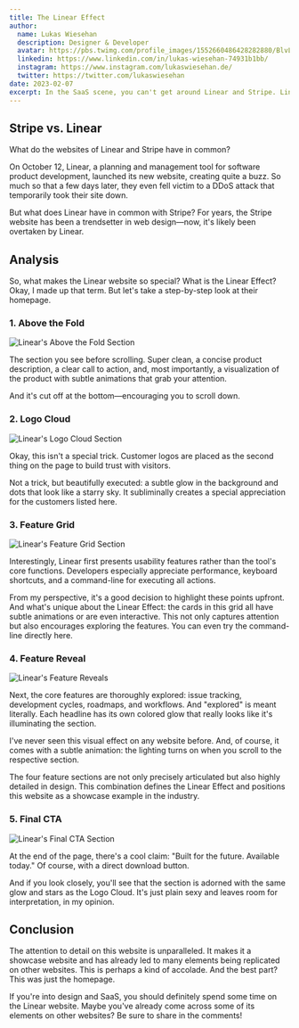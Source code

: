 ```yaml
---
title: The Linear Effect
author:
  name: Lukas Wiesehan
  description: Designer & Developer
  avatar: https://pbs.twimg.com/profile_images/1552660486428282880/BlvLtgJe_400x400.jpg
  linkedin: https://www.linkedin.com/in/lukas-wiesehan-74931b1bb/
  instagram: https://www.instagram.com/lukaswiesehan.de/
  twitter: https://twitter.com/lukaswiesehan
date: 2023-02-07
excerpt: In the SaaS scene, you can't get around Linear and Stripe. Linear has replaced Stripe as the pioneering website. But what makes the Linear website so great? Let's take a look at the homepage step by step.
---
```


## Stripe vs. Linear

What do the websites of Linear and Stripe have in common?

On October 12, Linear, a planning and management tool for software product development, launched its new website, creating quite a buzz. So much so that a few days later, they even fell victim to a DDoS attack that temporarily took their site down.

But what does Linear have in common with Stripe? For years, the Stripe website has been a trendsetter in web design—now, it's likely been overtaken by Linear.

## Analysis

So, what makes the Linear website so special? What is the Linear Effect? Okay, I made up that term. But let's take a step-by-step look at their homepage.

### 1. Above the Fold

<Image src="/images/blog/linear-effect/above-the-fold.png" alt="Linear's Above the Fold Section" width={1200} height={1022} />

The section you see before scrolling. Super clean, a concise product description, a clear call to action, and, most importantly, a visualization of the product with subtle animations that grab your attention.

And it's cut off at the bottom—encouraging you to scroll down.

### 2. Logo Cloud

<Image src="/images/blog/linear-effect/logo-cloud.png" alt="Linear's Logo Cloud Section" width={1200} height={610} />

Okay, this isn't a special trick. Customer logos are placed as the second thing on the page to build trust with visitors.

Not a trick, but beautifully executed: a subtle glow in the background and dots that look like a starry sky. It subliminally creates a special appreciation for the customers listed here.

### 3. Feature Grid

<Image src="/images/blog/linear-effect/feature-grid.png" alt="Linear's Feature Grid Section" width={1200} height={1021} />

Interestingly, Linear first presents usability features rather than the tool's core functions. Developers especially appreciate performance, keyboard shortcuts, and a command-line for executing all actions.

From my perspective, it's a good decision to highlight these points upfront. And what's unique about the Linear Effect: the cards in this grid all have subtle animations or are even interactive. This not only captures attention but also encourages exploring the features. You can even try the command-line directly here.

### 4. Feature Reveal

<Image src="/images/blog/linear-effect/feature-reveal.png" alt="Linear's Feature Reveals" width={1200} height={1023} />

Next, the core features are thoroughly explored: issue tracking, development cycles, roadmaps, and workflows. And "explored" is meant literally. Each headline has its own colored glow that really looks like it's illuminating the section.

I've never seen this visual effect on any website before. And, of course, it comes with a subtle animation: the lighting turns on when you scroll to the respective section.

The four feature sections are not only precisely articulated but also highly detailed in design. This combination defines the Linear Effect and positions this website as a showcase example in the industry.

### 5. Final CTA

<Image src="/images/blog/linear-effect/final-cta.png" alt="Linear's Final CTA Section" width={1200} height={1022} />

At the end of the page, there's a cool claim: "Built for the future. Available today." Of course, with a direct download button.

And if you look closely, you'll see that the section is adorned with the same glow and stars as the Logo Cloud. It's just plain sexy and leaves room for interpretation, in my opinion.

## Conclusion

The attention to detail on this website is unparalleled. It makes it a showcase website and has already led to many elements being replicated on other websites. This is perhaps a kind of accolade. And the best part? This was just the homepage.

If you're into design and SaaS, you should definitely spend some time on the Linear website. Maybe you've already come across some of its elements on other websites? Be sure to share in the comments!
